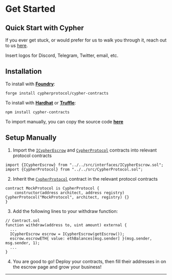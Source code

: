 # Get Started

## Quick Start with Cypher

If you ever get stuck, or would prefer for us to walk you through it, reach
out to us [here](/themes/docs/configuration).

Insert logos for Discord, Telegram, Twitter, email, etc.

## Installation

To install with [**Foundry**](https://github.com/gakonst/foundry):

```
forge install cypherprotocol/cypher-contracts
```

To install with [**Hardhat**](https://github.com/nomiclabs/hardhat) or [**Truffle**](https://github.com/trufflesuite/truffle):

```
npm install cypher-contracts
```

To import manually, you can copy the source code [**here**](https://github.com/cypherprotocol/cypher-contracts)

## Setup Manually

1. Import the [`ICypherEscrow`](/contracts/interfaces/ICypherEscrow) and [`CypherProtocol`](/contracts/CypherProtocol) contracts into relevant protocol contracts

```solidity
import {ICypherEscrow} from "../../src/interfaces/ICypherEscrow.sol";
import {CypherProtocol} from "../../src/CypherProtocol.sol";
```

2. Inherit the [`CypherProtocol`](/contracts/CypherProtocol) contract in the relevant protocol contracts

```solidity
contract MockProtocol is CypherProtocol {
    constructor(address architect, address registry) CypherProtocol("MockProtocol", architect, registry) {}
}
```

3. Add the following lines to your withdraw function:

```solidity
// Contract.sol
function withdraw(address to, uint amount) external {
  ...
  ICypherEscrow escrow = ICypherEscrow(getEscrow());
  escrow.escrowETH{ value: ethBalances[msg.sender] }(msg.sender, msg.sender, 1);
  ...
}
```

4. You are good to go! Deploy your contracts, then fill their addresses in on the escrow page and grow your business!

---

